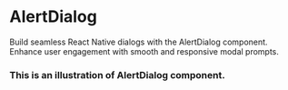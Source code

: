 
# AlertDialog

Build seamless React Native dialogs with the AlertDialog component. Enhance user engagement with smooth and responsive modal prompts.


### This is an illustration of AlertDialog component.
<!-- Failed to load CodePreviewer for Example:1 -->